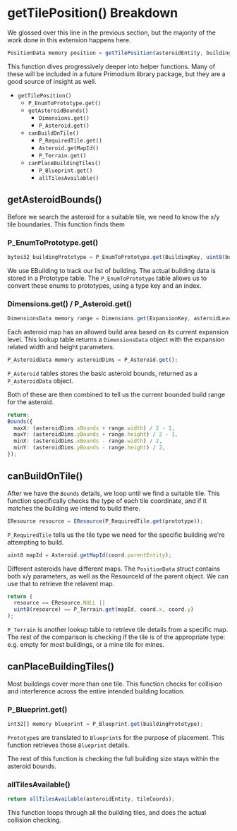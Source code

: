 # getTilePosition() Breakdown

We glossed over this line in the previous section, but the majority of the work done in this extension happens here.

```ts
PositionData memory position = getTilePosition(asteroidEntity, building);
```

This function dives progressively deeper into helper functions. Many of these will be included in a future Primodium library package, but they are a good source of insight as well.

- `getTilePosition()`
  - `P_EnumToPrototype.get()`
  - `getAsteroidBounds()`
    - `Dimensions.get()`
    - `P_Asteroid.get()`
  - `canBuildOnTile()`
    - `P_RequiredTile.get()`
    - `Asteroid.getMapId()`
    - `P_Terrain.get()`
  - `canPlaceBuildingTiles()`
    - `P_Blueprint.get()`
    - `allTilesAvailable()`

## getAsteroidBounds()

Before we search the asteroid for a suitable tile, we need to know the x/y tile boundaries. This function finds them

### P_EnumToPrototype.get()

```ts filename="WriteDemoSystem.sol:108"
bytes32 buildingPrototype = P_EnumToPrototype.get(BuildingKey, uint8(buildingType));
```

We use EBuilding to track our list of building. The actual building data is stored in a Prototype table.
The `P_EnumToPrototype` table allows us to convert these enums to prototypes, using a type key and an index.

### Dimensions.get() / P_Asteroid.get()

```ts filename="WriteDemoSystem.sol:142"
DimensionsData memory range = Dimensions.get(ExpansionKey, asteroidLevel);
```

Each asteroid map has an allowed build area based on its current expansion level. This lookup table returns a `DimensionsData` object with the expansion related width and height parameters.

```ts filename="WriteDemoSystem.sol:145"
P_AsteroidData memory asteroidDims = P_Asteroid.get();
```

`P_Asteroid` tables stores the basic asteroid bounds, returned as a `P_AsteroidData` object.

Both of these are then combined to tell us the current bounded build range for the asteroid.

```ts filename="WriteDemoSystem.sol:148"
return;
Bounds({
  maxX: (asteroidDims.xBounds + range.width) / 2 - 1,
  maxY: (asteroidDims.yBounds + range.height) / 2 - 1,
  minX: (asteroidDims.xBounds - range.width) / 2,
  minY: (asteroidDims.yBounds - range.height) / 2,
});
```

## canBuildOnTile()

After we have the `Bounds` details, we loop until we find a suitable tile. This function specifically checks the type of each tile coordinate, and if it matches the building we intend to build there.

```ts filename="WriteDemoSystem.sol:163"
EResource resource = EResource(P_RequiredTile.get(prototype));
```

`P_RequiredTile` tells us the tile type we need for the specific building we're attempting to build.

```ts filename="WriteDemoSystem.sol:166"
uint8 mapId = Asteroid.getMapId(coord.parentEntity);
```

Different asteroids have different maps. The `PositionData` struct contains both x/y parameters, as well as the ResourceId of the parent object. We can use that to retrieve the relavent map.

```ts filename="WriteDemoSystem.sol:169"
return (
  resource == EResource.NULL ||
  uint8(resource) == P_Terrain.get(mapId, coord.x, coord.y)
);
```

`P_Terrain` is another lookup table to retrieve tile details from a specific map. The rest of the comparison is checking if the tile is of the appropriate type: e.g. empty for most buildings, or a mine tile for mines.

## canPlaceBuildingTiles()

Most buildings cover more than one tile. This function checks for collision and interference across the entire intended building location.

### P_Blueprint.get()

```ts filename="WriteDemoSystem.sol:179"
int32[] memory blueprint = P_Blueprint.get(buildingPrototype);
```

`Prototype`s are translated to `Blueprint`s for the purpose of placement. This function retrieves those `Blueprint` details.

The rest of this function is checking the full building size stays within the asteroid bounds.

### allTilesAvailable()

```ts filename="WriteDemoSystem.sol:194"
return allTilesAvailable(asteroidEntity, tileCoords);
```

This function loops through all the building tiles, and does the actual collision checking.
